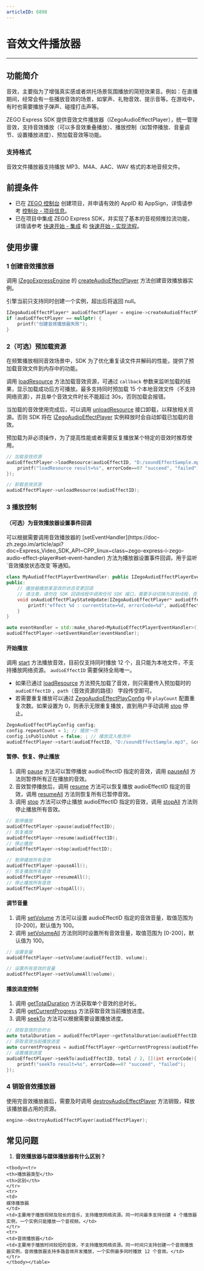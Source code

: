 ```yaml
---
articleID: 6898
---
```



# 音效文件播放器

- - -

## 功能简介

音效，主要指为了增强真实感或者烘托场景氛围播放的简短效果音。例如：在直播期间，经常会有一些播放音效的场景，如掌声、礼物音效、提示音等。在游戏中，有时也需要播放子弹声、碰撞打击声等。 

ZEGO Express SDK 提供音效文件播放器（IZegoAudioEffectPlayer），统一管理音效，支持音效播放（可以多音效重叠播放）、播放控制（如暂停播放、音量调节、设置播放进度）、预加载音效等功能。

### 支持格式

音效文件播放器支持播放 MP3、M4A、AAC、WAV 格式的本地音频文件。


## 前提条件

- 已在 [ZEGO 控制台](https://console.zego.im) 创建项目，并申请有效的 AppID 和 AppSign，详情请参考 [控制台 - 项目信息](/console/guide-doc2)。
- 已在项目中集成 ZEGO Express SDK，并实现了基本的音视频推拉流功能，详情请参考 [快速开始 - 集成](!Integration/SDK_Integration) 和 [快速开始 - 实现流程](!Integration/Solution_Implementation)。


## 使用步骤

### 1 创建音效播放器

调用 [IZegoExpressEngine](@-IZegoExpressEngine) 的 [createAudioEffectPlayer](https://doc-zh.zego.im/article/api?doc=Express_Video_SDK_API~CPP_linux~class~zego-express-i-zego-express-engine#create-audio-effect-player) 方法创建音效播放器实例。

<Warning title="注意">

引擎当前只支持同时创建一个实例，超出后将返回 null。  

</Warning>



```cpp
IZegoAudioEffectPlayer* audioEffectPlayer = engine->createAudioEffectPlayer();
if (audioEffectPlayer == nullptr) {
    printf("创建音效播放器失败");
}
```

### 2（可选）预加载资源

<Accordion title="预加载资源" defaultOpen="false">
在频繁播放相同音效场景中，SDK 为了优化重复读文件并解码的性能，提供了预加载音效文件到内存中的功能。

调用 [loadResource](https://doc-zh.zego.im/article/api?doc=Express_Video_SDK_API~CPP_linux~class~zego-express-i-zego-audio-effect-player#load-resource) 方法加载音效资源，可通过 `callback` 参数来监听加载的结果，显示加载成功后方可播放。最多支持同时预加载 15 个本地音效文件（不支持网络资源），并且单个音效文件时长不能超过 30s，否则加载会报错。

当加载的音效使用完成后，可以调用 [unloadResource](https://doc-zh.zego.im/article/api?doc=Express_Video_SDK_API~CPP_linux~class~zego-express-i-zego-audio-effect-player#unload-resource) 接口卸载，以释放相关资源。否则 SDK 将在 [IZegoAudioEffectPlayer](@-IZegoAudioEffectPlayer) 实例释放时会自动卸载已加载的音效。

<Note title="说明">
预加载为非必须操作，为了提高性能或者需要反复播放某个特定的音效时推荐使用。   
</Note>



```cpp
// 加载音效资源
audioEffectPlayer->loadResource(audioEffectID, "D:/soundEffectSample.mp3", [](int errorCode){
    printf("loadResource result=%s", errorCode==0? "succeed", "failed");
});

// 卸载音效资源
audioEffectPlayer->unloadResource(audioEffectID);
```
</Accordion>

### 3 播放控制

#### （可选）为音效播放器设置事件回调

<Accordion title="预加载资源" defaultOpen="false">
可以根据需要调用音效播放器的 [setEventHandler](https://doc-zh.zego.im/article/api?doc=Express_Video_SDK_API~CPP_linux~class~zego-express-i-zego-audio-effect-player#set-event-handler) 方法为播放器设置事件回调，用于监听`音效播放状态改变`等通知。

```cpp
class MyAudioEffectPlayerEventHandler: public IZegoAudioEffectPlayerEventHandler{
public:
    // 播放器播放某音效的状态变更回调
    // 请注意，请勿在 SDK 回调线程中调用任何 SDK 接口，需要手动切换为其他线程，否则会产生死锁
    void onAudioEffectPlayStateUpdate(IZegoAudioEffectPlayer* audioEffectPlayer, unsigned int audioEffectID, ZegoAudioEffectPlayState state, int errorCode) override{
        printf("effect %d : currentState=%d, errorCode=%d", audioEffectID, state, errorCode);
    }
}

auto eventHandler = std::make_shared<MyAudioEffectPlayerEventHandler>();
audioEffectPlayer->setEventHandler(eventHandler);
```
</Accordion>

#### 开始播放

调用 [start](https://doc-zh.zego.im/article/api?doc=Express_Video_SDK_API~CPP_linux~class~zego-express-i-zego-audio-effect-player#start) 方法播放音效，目前仅支持同时播放 12 个，且只能为本地文件，不支持播放网络资源。 `audioEffectID` 需要保持全局唯一。

* 如果已通过 [loadResource](https://doc-zh.zego.im/article/api?doc=Express_Video_SDK_API~CPP_linux~class~zego-express-i-zego-audio-effect-player#load-resource) 方法预先加载了音效，则只需要传入预加载时的 `audioEffectID` ，`path`（音效资源的路径） 字段传空即可。
* 若需要重复播放可以通过 [ZegoAudioEffectPlayConfig](@-ZegoAudioEffectPlayConfig) 中 `playCount` 配置重复次数。如果设置为 0，则表示无限重复播放，直到用户手动调用 [stop](https://doc-zh.zego.im/article/api?doc=Express_Video_SDK_API~CPP_linux~class~zego-express-i-zego-audio-effect-player#stop) 停止。

```cpp
ZegoAudioEffectPlayConfig config;
config.repeatCount = 1; // 播放一次
config.isPublishOut = false; ; // 播放混入推流中
audioEffectPlayer->start(audioEffectID, "D:/soundEffectSample.mp3", &config);
```

#### 暂停、恢复、停止播放

1. 调用 [pause](https://doc-zh.zego.im/article/api?doc=Express_Video_SDK_API~CPP_linux~class~zego-express-i-zego-audio-effect-player#pause) 方法可以暂停播放 audioEffectID 指定的音效，调用 [pauseAll](https://doc-zh.zego.im/article/api?doc=Express_Video_SDK_API~CPP_linux~class~zego-express-i-zego-audio-effect-player#pause-all) 方法则暂停所有正在播放的音效。
2. 音效暂停播放后，调用 [resume](https://doc-zh.zego.im/article/api?doc=Express_Video_SDK_API~CPP_linux~class~zego-express-i-zego-audio-effect-player#resume) 方法可以恢复播放 audioEffectID 指定的音效，调用 [resumeAll](https://doc-zh.zego.im/article/api?doc=Express_Video_SDK_API~CPP_linux~class~zego-express-i-zego-audio-effect-player#resume-all) 方法则恢复所有已暂停音效。
3. 调用 [stop](https://doc-zh.zego.im/article/api?doc=Express_Video_SDK_API~CPP_linux~class~zego-express-i-zego-audio-effect-player#stop) 方法可以停止播放 audioEffectID 指定的音效，调用 [stopAll](https://doc-zh.zego.im/article/api?doc=Express_Video_SDK_API~CPP_linux~class~zego-express-i-zego-audio-effect-player#stop-all) 方法则停止播放所有音效。

```cpp
// 暂停播放
audioEffectPlayer->pause(audioEffectID);
// 恢复播放
audioEffectPlayer->resume(audioEffectID);
// 停止播放
audioEffectPlayer->stop(audioEffectID);

// 暂停播放所有音效
audioEffectPlayer->pauseAll();
// 恢复播放所有音效
audioEffectPlayer->resumeAll();
// 停止播放所有音效
audioEffectPlayer->stopAll();
```

#### 调节音量

1. 调用 [setVolume](https://doc-zh.zego.im/article/api?doc=Express_Video_SDK_API~CPP_linux~class~zego-express-i-zego-audio-effect-player#set-volume) 方法可以设置 audioEffectID 指定的音效音量，取值范围为 [0-200]，默认值为 100。
2. 调用 [setVolumeAll](https://doc-zh.zego.im/article/api?doc=Express_Video_SDK_API~CPP_linux~class~zego-express-i-zego-audio-effect-player#set-volume-all) 方法则同时设置所有音效音量，取值范围为 [0-200]，默认值为 100。

```cpp
// 设置音量
audioEffectPlayer->setVolume(audioEffectID, volume);

// 设置所有音效的音量
audioEffectPlayer->setVolumeAll(volume);
```

#### 播放进度控制

1. 调用 [getTotalDuration](https://doc-zh.zego.im/article/api?doc=Express_Video_SDK_API~CPP_linux~class~zego-express-i-zego-audio-effect-player#get-total-duration) 方法获取单个音效的总时长。
2. 调用 [getCurrentProgress](https://doc-zh.zego.im/article/api?doc=Express_Video_SDK_API~CPP_linux~class~zego-express-i-zego-audio-effect-player#get-current-progress) 方法获取音效当前播放进度。
3. 调用 [seekTo](https://doc-zh.zego.im/article/api?doc=Express_Video_SDK_API~CPP_linux~class~zego-express-i-zego-audio-effect-player#seek-to) 方法可以根据需要设置播放进度。

```cpp
// 获取音效的总时长
auto totalDuration = audioEffectPlayer->getTotalDuration(audioEffectID);
// 获取音效当前播放进度
auto currentProgress = audioEffectPlayer->getCurrentProgress(audioEffectID);
// 设置播放进度
audioEffectPlayer->seekTo(audioEffectID, total / 2, [](int errorCode){
    printf("seekTo result=%s", errorCode==0? "succeed", "failed");
});
```

### 4 销毁音效播放器

使用完音效播放器后，需要及时调用 [destroyAudioEffectPlayer](https://doc-zh.zego.im/article/api?doc=Express_Video_SDK_API~CPP_linux~class~zego-express-i-zego-express-engine#destroy-audio-effect-player) 方法销毁，释放该播放器占用的资源。

```cpp
engine->destroyAudioEffectPlayer(audioEffectPlayer);
```

## 常见问题

1. **音效播放器与媒体播放器有什么区别？**

<table>
    
    <tbody><tr>
    <th>播放器类型</th>
    <th>区别</th>
    </tr>
    <tr>
    <td>
    媒体播放器
    </td>
    <td>主要用于播放视频及较长的音乐，支持播放网络资源。同一时间最多支持创建 4 个播放器实例，一个实例只能播放一个音视频。</td>
    </tr>
    <tr>
    <td>音效播放器</td>
    <td>主要用于播放时间较短的音效，不支持播放网络资源。同一时间只支持创建一个音效播放器实例，音效播放器支持多路音效并发播放，一个实例最多同时播放 12 个音效。</td>
    </tr>
    </tbody></table>
